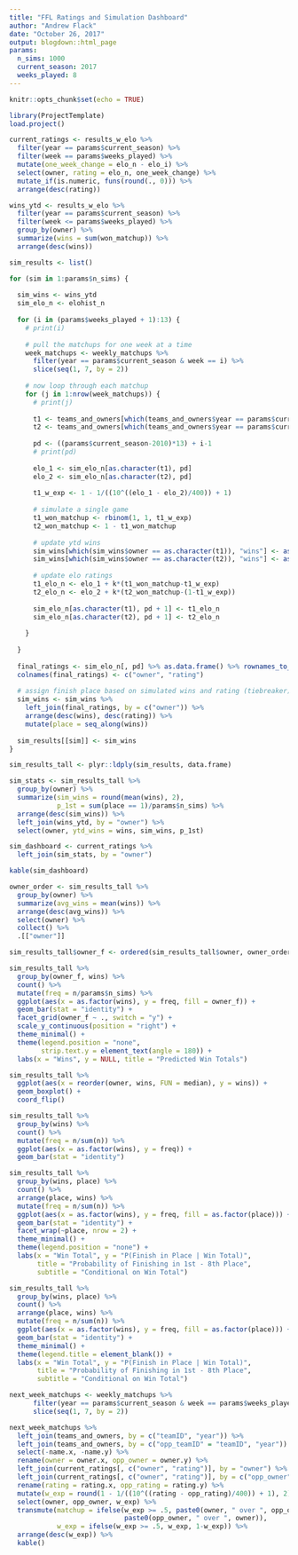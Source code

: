 ```yaml
---
title: "FFL Ratings and Simulation Dashboard"
author: "Andrew Flack"
date: "October 26, 2017"
output: blogdown::html_page
params:
  n_sims: 1000
  current_season: 2017
  weeks_played: 8
---
```


```r
knitr::opts_chunk$set(echo = TRUE)

library(ProjectTemplate)
load.project()
```

```r
current_ratings <- results_w_elo %>% 
  filter(year == params$current_season) %>% 
  filter(week == params$weeks_played) %>% 
  mutate(one_week_change = elo_n - elo_i) %>% 
  select(owner, rating = elo_n, one_week_change) %>% 
  mutate_if(is.numeric, funs(round(., 0))) %>% 
  arrange(desc(rating))

wins_ytd <- results_w_elo %>% 
  filter(year == params$current_season) %>% 
  filter(week <= params$weeks_played) %>% 
  group_by(owner) %>% 
  summarize(wins = sum(won_matchup)) %>% 
  arrange(desc(wins))
```


```r
sim_results <- list()

for (sim in 1:params$n_sims) {
  
  sim_wins <- wins_ytd
  sim_elo_n <- elohist_n
  
  for (i in (params$weeks_played + 1):13) {
    # print(i)
    
    # pull the matchups for one week at a time
    week_matchups <- weekly_matchups %>% 
      filter(year == params$current_season & week == i) %>% 
      slice(seq(1, 7, by = 2))
    
    # now loop through each matchup
    for (j in 1:nrow(week_matchups)) {
      # print(j)
      
      t1 <- teams_and_owners[which(teams_and_owners$year == params$current_season & teams_and_owners$teamID == as.numeric(week_matchups[j, "teamID"])), "owner"]
      t2 <- teams_and_owners[which(teams_and_owners$year == params$current_season & teams_and_owners$teamID == as.numeric(week_matchups[j, "opp_teamID"])), "owner"]
      
      pd <- ((params$current_season-2010)*13) + i-1
      # print(pd)
      
      elo_1 <- sim_elo_n[as.character(t1), pd]
      elo_2 <- sim_elo_n[as.character(t2), pd]
      
      t1_w_exp <- 1 - 1/((10^((elo_1 - elo_2)/400)) + 1)
      
      # simulate a single game
      t1_won_matchup <- rbinom(1, 1, t1_w_exp)
      t2_won_matchup <- 1 - t1_won_matchup
      
      # update ytd wins
      sim_wins[which(sim_wins$owner == as.character(t1)), "wins"] <- as.numeric(sim_wins[which(sim_wins$owner == as.character(t1)), "wins"]) + t1_won_matchup
      sim_wins[which(sim_wins$owner == as.character(t2)), "wins"] <- as.numeric(sim_wins[which(sim_wins$owner == as.character(t2)), "wins"]) + t2_won_matchup
      
      # update elo ratings
      t1_elo_n <- elo_1 + k*(t1_won_matchup-t1_w_exp)
      t2_elo_n <- elo_2 + k*(t2_won_matchup-(1-t1_w_exp))
      
      sim_elo_n[as.character(t1), pd + 1] <- t1_elo_n
      sim_elo_n[as.character(t2), pd + 1] <- t2_elo_n
      
    }
    
  }
  
  final_ratings <- sim_elo_n[, pd] %>% as.data.frame() %>% rownames_to_column()
  colnames(final_ratings) <- c("owner", "rating")
  
  # assign finish place based on simulated wins and rating (tiebreaker)
  sim_wins <- sim_wins %>% 
    left_join(final_ratings, by = c("owner")) %>% 
    arrange(desc(wins), desc(rating)) %>%
    mutate(place = seq_along(wins))
  
  sim_results[[sim]] <- sim_wins
}

sim_results_tall <- plyr::ldply(sim_results, data.frame)
```

```r
sim_stats <- sim_results_tall %>% 
  group_by(owner) %>% 
  summarize(sim_wins = round(mean(wins), 2),
            p_1st = sum(place == 1)/params$n_sims) %>% 
  arrange(desc(sim_wins)) %>% 
  left_join(wins_ytd, by = "owner") %>% 
  select(owner, ytd_wins = wins, sim_wins, p_1st)

sim_dashboard <- current_ratings %>% 
  left_join(sim_stats, by = "owner")

kable(sim_dashboard)
```

```r
owner_order <- sim_results_tall %>%
  group_by(owner) %>%
  summarize(avg_wins = mean(wins)) %>%
  arrange(desc(avg_wins)) %>%
  select(owner) %>%
  collect() %>%
  .[["owner"]]

sim_results_tall$owner_f <- ordered(sim_results_tall$owner, owner_order)

sim_results_tall %>%
  group_by(owner_f, wins) %>%
  count() %>%
  mutate(freq = n/params$n_sims) %>%
  ggplot(aes(x = as.factor(wins), y = freq, fill = owner_f)) +
  geom_bar(stat = "identity") +
  facet_grid(owner_f ~ ., switch = "y") +
  scale_y_continuous(position = "right") +
  theme_minimal() +
  theme(legend.position = "none",
        strip.text.y = element_text(angle = 180)) +
  labs(x = "Wins", y = NULL, title = "Predicted Win Totals")
```


```r
sim_results_tall %>% 
  ggplot(aes(x = reorder(owner, wins, FUN = median), y = wins)) + 
  geom_boxplot() + 
  coord_flip()
```

```r
sim_results_tall %>% 
  group_by(wins) %>% 
  count() %>% 
  mutate(freq = n/sum(n)) %>% 
  ggplot(aes(x = as.factor(wins), y = freq)) + 
  geom_bar(stat = "identity")

```

```r
sim_results_tall %>% 
  group_by(wins, place) %>% 
  count() %>% 
  arrange(place, wins) %>% 
  mutate(freq = n/sum(n)) %>% 
  ggplot(aes(x = as.factor(wins), y = freq, fill = as.factor(place))) + 
  geom_bar(stat = "identity") + 
  facet_wrap(~place, nrow = 2) +
  theme_minimal() +
  theme(legend.position = "none") +
  labs(x = "Win Total", y = "P(Finish in Place | Win Total)", 
       title = "Probability of Finishing in 1st - 8th Place",
       subtitle = "Conditional on Win Total")


```

```r
sim_results_tall %>% 
  group_by(wins, place) %>% 
  count() %>% 
  arrange(place, wins) %>% 
  mutate(freq = n/sum(n)) %>% 
  ggplot(aes(x = as.factor(wins), y = freq, fill = as.factor(place))) + 
  geom_bar(stat = "identity") + 
  theme_minimal() +
  theme(legend.title = element_blank()) +
  labs(x = "Win Total", y = "P(Finish in Place | Win Total)", 
       title = "Probability of Finishing in 1st - 8th Place",
       subtitle = "Conditional on Win Total")
```

```r
next_week_matchups <- weekly_matchups %>% 
      filter(year == params$current_season & week == params$weeks_played + 1) %>% 
      slice(seq(1, 7, by = 2))

next_week_matchups %>% 
  left_join(teams_and_owners, by = c("teamID", "year")) %>% 
  left_join(teams_and_owners, by = c("opp_teamID" = "teamID", "year")) %>% 
  select(-name.x, -name.y) %>% 
  rename(owner = owner.x, opp_owner = owner.y) %>% 
  left_join(current_ratings[, c("owner", "rating")], by = "owner") %>% 
  left_join(current_ratings[, c("owner", "rating")], by = c("opp_owner" = "owner")) %>% 
  rename(rating = rating.x, opp_rating = rating.y) %>% 
  mutate(w_exp = round(1 - 1/((10^((rating - opp_rating)/400)) + 1), 2)) %>% 
  select(owner, opp_owner, w_exp) %>% 
  transmute(matchup = ifelse(w_exp >= .5, paste0(owner, " over ", opp_owner), 
                             paste0(opp_owner, " over ", owner)), 
            w_exp = ifelse(w_exp >= .5, w_exp, 1-w_exp)) %>% 
  arrange(desc(w_exp)) %>% 
  kable()
```

